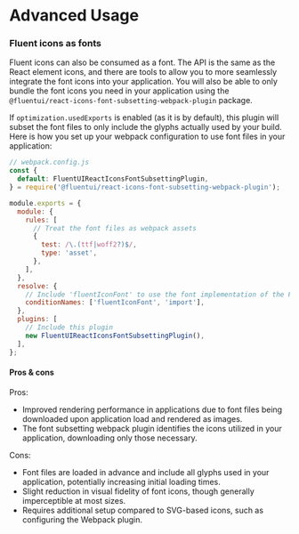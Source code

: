 
<Meta title="Icons/Advanced Usage" />

<h1 className="sbdocs-title">Advanced Usage</h1>

### Fluent icons as fonts

Fluent icons can also be consumed as a font. The API is the same as the React element icons, and there are tools to allow you to more seamlessly integrate the font icons
into your application. You will also be able to only bundle the font icons you need in your application using the `@fluentui/react-icons-font-subsetting-webpack-plugin` package.

If `optimization.usedExports` is enabled (as it is by default), this plugin will subset the font files to only include the glyphs actually used by your build.
Here is how you set up your webpack configuration to use font files in your application:

```js
// webpack.config.js
const {
  default: FluentUIReactIconsFontSubsettingPlugin,
} = require('@fluentui/react-icons-font-subsetting-webpack-plugin');

module.exports = {
  module: {
    rules: [
      // Treat the font files as webpack assets
      {
        test: /\.(ttf|woff2?)$/,
        type: 'asset',
      },
    ],
  },
  resolve: {
    // Include 'fluentIconFont' to use the font implementation of the Fluent icons
    conditionNames: ['fluentIconFont', 'import'],
  },
  plugins: [
    // Include this plugin
    new FluentUIReactIconsFontSubsettingPlugin(),
  ],
};
```

#### Pros & cons

Pros:

- Improved rendering performance in applications due to font files being downloaded upon application load and rendered as images.
- The font subsetting webpack plugin identifies the icons utilized in your application, downloading only those necessary.

Cons:

- Font files are loaded in advance and include all glyphs used in your application, potentially increasing initial loading times.
- Slight reduction in visual fidelity of font icons, though generally imperceptible at most sizes.
- Requires additional setup compared to SVG-based icons, such as configuring the Webpack plugin.
